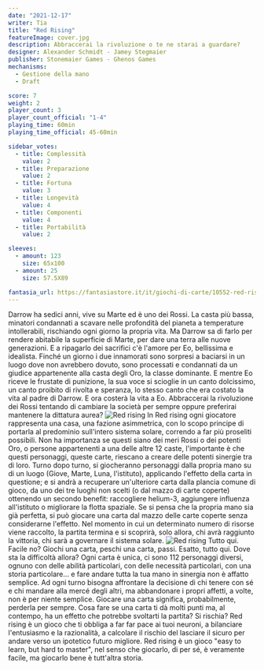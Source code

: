 ```yaml
---
date: "2021-12-17"
writer: Tia
title: "Red Rising"
featureImage: cover.jpg
description: Abbraccerai la rivoluzione o te ne starai a guardare?
designer: Alexander Schmidt - Jamey Stegmaier
publisher: Stonemaier Games - Ghenos Games
mechanisms:
  - Gestione della mano
  - Draft

score: 7
weight: 2
player_count: 3
player_count_official: "1-4"
playing_time: 60min
playing_time_official: 45-60min

sidebar_votes:
  - title: Complessità
    value: 2
  - title: Preparazione
    value: 2
  - title: Fortuna
    value: 3
  - title: Longevità
    value: 4
  - title: Componenti
    value: 4
  - title: Portabilità
    value: 2

sleeves:
  - amount: 123
    size: 65x100
  - amount: 25
    size: 57.5X89

fantasia_url: https://fantasiastore.it/it/giochi-di-carte/10552-red-rising.html
---
```


<Setting>
  Darrow ha sedici anni, vive su Marte ed è uno dei Rossi. La casta più bassa,
  minatori condannati a scavare nelle profondità del pianeta a temperature
  intollerabili, rischiando ogni giorno la propria vita. Ma Darrow sa di farlo
  per rendere abitabile la superficie di Marte, per dare una terra alle nuove
  generazioni. E a ripagarlo dei sacrifici c'è l'amore per Eo, bellissima e
  idealista. Finché un giorno i due innamorati sono sorpresi a baciarsi in un
  luogo dove non avrebbero dovuto, sono processati e condannati da un giudice
  appartenente alla casta degli Oro, la classe dominante. E mentre Eo riceve le
  frustate di punizione, la sua voce si scioglie in un canto dolcissimo, un
  canto proibito di rivolta e speranza, lo stesso canto che era costato la vita
  al padre di Darrow. E ora costerà la vita a Eo. Abbraccerai la rivoluzione dei
  Rossi tentando di cambiare la società per sempre oppure preferirai mantenere
  la dittatura aurea?
</Setting>

<Spotify playlistId="51HrY0CZVuFIOOLIJZb7T5" />

<img src="./game1.jpg" alt="Red rising" />

<Rules>
  In Red rising ogni giocatore rappresenta una casa, una fazione asimmetrica,
  con lo scopo principe di portarla al predominio sull'intero sistema solare,
  correndo a far più proseliti possibili. Non ha importanza se questi siano dei
  meri Rossi o dei potenti Oro, o persone appartenenti a una delle altre 12
  caste, l'importante è che questi personaggi, queste carte, riescano a creare
  delle potenti sinergie tra di loro. Turno dopo turno, si giocheranno
  personaggi dalla propria mano su di un luogo (Giove, Marte, Luna, l'istituto),
  applicando l'effetto della carta in questione; e si andrà a recuperare
  un'ulteriore carta dalla plancia comune di gioco, da uno dei tre luoghi non
  scelti (o dal mazzo di carte coperte) ottenendo un secondo benefit:
  raccogliere helium-3, aggiungere influenza all'istituto o migliorare la flotta
  spaziale. Se si pensa che la propria mano sia già perfetta, si può giocare una
  carta dal mazzo delle carte coperte senza considerarne l'effetto. Nel momento
  in cui un determinato numero di risorse viene raccolto, la partita termina e
  si scoprirà, solo allora, chi avrà raggiunto la vittoria, chi sarà a governare
  il sistema solare.
</Rules>

<img src="./game2.jpg" alt="Red rising" />

<Feedback>
  Tutto qui. Facile no? Giochi una carta, peschi una carta, passi. Esatto, tutto
  qui. Dove sta la difficoltà allora? Ogni carta è unica, ci sono 112 personaggi
  diversi, ognuno con delle abilità particolari, con delle necessità
  particolari, con una storia particolare... e fare andare tutta la tua mano in
  sinergia non è affatto semplice. Ad ogni turno bisogna affrontare la decisione
  di chi tenere con sé e chi mandare alla mercé degli altri, ma abbandonare i
  propri affetti, a volte, non è per niente semplice. Giocare una carta
  significa, probabilmente, perderla per sempre. Cosa fare se una carta ti dà
  molti punti ma, al contempo, ha un effetto che potrebbe svoltarti la partita?
  Si rischia? Red rising è un gioco che ti obbliga a far far pace ai tuoi
  neuroni, a bilanciare l'entusiasmo e la razionalità, a calcolare il rischio
  del lasciare il sicuro per andare verso un ipotetico futuro migliore. Red
  rising è un gioco "easy to learn, but hard to master", nel senso che giocarlo,
  di per sé, è veramente facile, ma giocarlo bene è tutt'altra storia.
</Feedback>

<Instagram id="CXlISE1gyin" />
